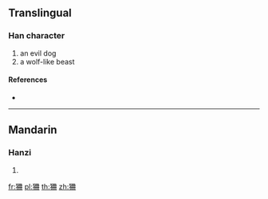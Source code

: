 {{character info/new}}
==Translingual==

===Han character===
{{Han char|rn=94|rad=犬|as=06|sn=9|four=47250|canj=KHBTT}}

# an evil dog
# a wolf-like beast

====References====
* {{Han ref|kx=0710.230|dkj=20380|dj=1122.210|hdz=21344.040|uh=72E6|ud=29414|bh=CFC4|bd=53188}}

----

==Mandarin==

===Hanzi===
{{cmn-hanzi|pin=[[kuài]] ([[kuai4]]), [[shān]] ([[shan1]])|wg=k'uai<sup>4</sup>, shan<sup>1</sup>}}

# {{defn|lang=cmn|sort=犬06}}

[[fr:狦]]
[[pl:狦]]
[[th:狦]]
[[zh:狦]]